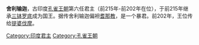 {{孔雀帝國}}

'''舍利输迦'''，古印度[[孔雀王朝|孔雀王朝]]第六任君主（前215年-前202年在位），于前215年继承[[三钵罗底|三钵罗底]]成为国王。据传舍利输迦偏袒[[耆那教|耆那教]]，是一个暴君。前202年，王位传给[[提婆伐摩|提婆伐摩]]。

{{start box}}
{{s-before|[[三钵罗底|三钵罗底]]}}
{{s-title|[[孔雀王朝|孔雀帝国国王]]|约前215年~前204年}}
{{s-after|[[提婆伐摩|提婆伐摩]]}}
{{end box}}
{{Authority control}}
{{Maurya}}
[[Category:印度君主|Category:印度君主]]
[[Category:孔雀王朝|Category:孔雀王朝]]